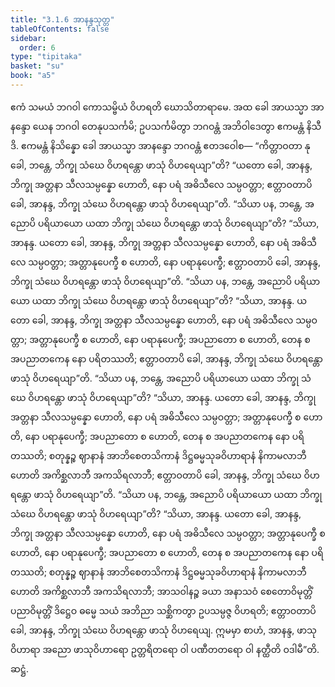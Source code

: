 ```yaml
---
title: "3.1.6 အာနန္ဒသုတ္တ"
tableOfContents: false
sidebar:
  order: 6
type: "tipitaka"
basket: "su"
book: "a5"
---
```



<DynamicBreadcrumb />

<Division number="106" book="a5" e="ch" v="16" p="117">

<Paragraph number="641" book="a5">
ဧကံ သမယံ ဘဂဝါ ကောသမ္ဗိယံ ဝိဟရတိ ဃောသိတာရာမေ. အထ ခေါ အာယသ္မာ အာနန္ဒော ယေန ဘဂဝါ တေနုပသင်္ကမိ; ဥပသင်္ကမိတွာ ဘဂဝန္တံ အဘိဝါဒေတွာ ဧကမန္တံ နိသီဒိ. ဧကမန္တံ နိသိန္နော ခေါ အာယသ္မာ အာနန္ဒော ဘဂဝန္တံ ဧတဒဝေါစ—
</Paragraph>

<Paragraph number="642" book="a5">
“ကိတ္တာဝတာ နု ခေါ, ဘန္တေ, ဘိက္ခု သံဃေ ဝိဟရန္တော ဖာသုံ ဝိဟရေယျာ”တိ? “ယတော ခေါ, အာနန္ဒ, ဘိက္ခု အတ္တနာ သီလသမ္ပန္နော ဟောတိ, နော ပရံ အဓိသီလေ သမ္ပဝတ္တာ; ဧတ္တာဝတာပိ ခေါ, အာနန္ဒ, ဘိက္ခု သံဃေ ဝိဟရန္တော ဖာသုံ ဝိဟရေယျာ”တိ.
</Paragraph>

<Paragraph number="643" book="a5">
“သိယာ ပန, ဘန္တေ, အညောပိ ပရိယာယော ယထာ ဘိက္ခု သံဃေ ဝိဟရန္တော ဖာသုံ ဝိဟရေယျာ”တိ? “သိယာ, အာနန္ဒ. ယတော ခေါ, အာနန္ဒ, ဘိက္ခု အတ္တနာ သီလသမ္ပန္နော ဟောတိ, နော ပရံ အဓိသီလေ သမ္ပဝတ္တာ; အတ္တာနုပေက္ခီ စ ဟောတိ, နော ပရာနုပေက္ခီ; ဧတ္တာဝတာပိ ခေါ, အာနန္ဒ, ဘိက္ခု သံဃေ ဝိဟရန္တော ဖာသုံ ဝိဟရေယျာ”တိ.
</Paragraph>

<Paragraph number="644" book="a5">
“သိယာ ပန, ဘန္တေ, အညောပိ ပရိယာယော ယထာ ဘိက္ခု သံဃေ ဝိဟရန္တော ဖာသုံ ဝိဟရေယျာ”တိ? “သိယာ, အာနန္ဒ. ယတော ခေါ, အာနန္ဒ, ဘိက္ခု အတ္တနာ သီလသမ္ပန္နော ဟောတိ, နော ပရံ အဓိသီလေ သမ္ပဝတ္တာ; အတ္တာနုပေက္ခီ စ ဟောတိ, နော ပရာနုပေက္ခီ; အပညာတော စ ဟောတိ, တေန စ အပညာတကေန နော ပရိတဿတိ; ဧတ္တာဝတာပိ ခေါ, အာနန္ဒ, ဘိက္ခု သံဃေ ဝိဟရန္တော ဖာသုံ ဝိဟရေယျာ”တိ.
</Paragraph>

<Paragraph number="645" book="a5">
“သိယာ ပန, ဘန္တေ, အညောပိ ပရိယာယော ယထာ ဘိက္ခု သံဃေ ဝိဟရန္တော ဖာသုံ ဝိဟရေယျာ”တိ? “သိယာ, အာနန္ဒ. ယတော ခေါ, အာနန္ဒ, ဘိက္ခု အတ္တနာ သီလသမ္ပန္နော ဟောတိ, နော ပရံ အဓိသီလေ သမ္ပဝတ္တာ; အတ္တာနုပေက္ခီ စ ဟောတိ, နော ပရာနုပေက္ခီ; အပညာတော စ ဟောတိ, တေန စ အပညာတကေန နော ပရိတဿတိ; စတုန္နဉ္စ ဈာနာနံ အာဘိစေတသိကာနံ ဒိဋ္ဌဓမ္မသုခဝိဟာရာနံ နိကာမလာဘီ ဟောတိ အကိစ္ဆလာဘီ အကသိရလာဘီ; ဧတ္တာဝတာပိ ခေါ, အာနန္ဒ, ဘိက္ခု သံဃေ ဝိဟရန္တော ဖာသုံ ဝိဟရေယျာ”တိ.
</Paragraph>

<Paragraph number="646" book="a5">
“သိယာ ပန, ဘန္တေ, အညောပိ ပရိယာယော ယထာ ဘိက္ခု သံဃေ ဝိဟရန္တော ဖာသုံ ဝိဟရေယျာ”တိ? “သိယာ, အာနန္ဒ. ယတော ခေါ, အာနန္ဒ, ဘိက္ခု အတ္တနာ သီလသမ္ပန္နော ဟောတိ, နော ပရံ အဓိသီလေ သမ္ပဝတ္တာ; အတ္တာနုပေက္ခီ စ ဟောတိ, နော ပရာနုပေက္ခီ; အပညာတော စ ဟောတိ, တေန စ အပညာတကေန နော ပရိတဿတိ; စတုန္နဉ္စ ဈာနာနံ အာဘိစေတသိကာနံ ဒိဋ္ဌဓမ္မသုခဝိဟာရာနံ နိကာမလာဘီ ဟောတိ အကိစ္ဆလာဘီ အကသိရလာဘီ; အာသဝါနဉ္စ ခယာ အနာသဝံ စေတောဝိမုတ္တိံ ပညာဝိမုတ္တိံ ဒိဋ္ဌေဝ ဓမ္မေ သယံ အဘိညာ သစ္ဆိကတွာ ဥပသမ္ပဇ္ဇ ဝိဟရတိ; ဧတ္တာဝတာပိ ခေါ, အာနန္ဒ, ဘိက္ခု သံဃေ ဝိဟရန္တော ဖာသုံ ဝိဟရေယျ.
</Paragraph>

<Paragraph number="647" book="a5">
ဣမမှာ စာဟံ, အာနန္ဒ, ဖာသုဝိဟာရာ အညော ဖာသုဝိဟာရော ဥတ္တရိတရော ဝါ ပဏီတတရော ဝါ နတ္ထီတိ ဝဒါမီ”တိ.

</Paragraph>
</Division>

<Paragraph number="648" type="center" book="a5">
ဆဋ္ဌံ.
</Paragraph>